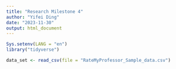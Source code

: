 ```yaml
---
title: "Research Milestone 4"
author: "Yifei Ding"
date: "2023-11-30"
output: html_document
---
```


```r
Sys.setenv(LANG = "en")
library("tidyverse")
```

```r
data_set <- read_csv(file = "RateMyProfessor_Sample_data.csv")
```

